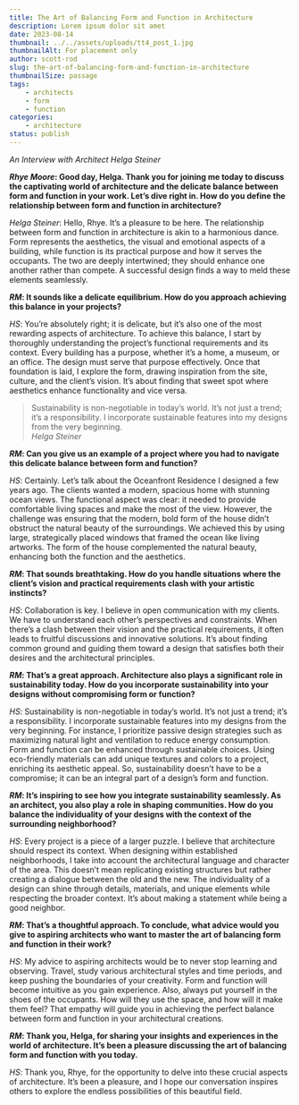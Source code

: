 ```yaml
---
title: The Art of Balancing Form and Function in Architecture
description: Lorem ipsum dolor sit amet
date: 2023-08-14
thumbnail: ../../assets/uploads/tt4_post_1.jpg
thumbnailAlt: For placement only
author: scott-rod
slug: the-art-of-balancing-form-and-function-in-architecture
thumbnailSize: passage
tags:
    - architects
    - form
    - function
categories:
    - architecture
status: publish
---
```


_An Interview with Architect Helga Steiner_

**_Rhye Moore_: Good day, Helga. Thank you for joining me today to discuss the captivating world of architecture and the delicate balance between form and function in your work. Let’s dive right in. How do you define the relationship between form and function in architecture?**

_Helga Steiner_: Hello, Rhye. It’s a pleasure to be here. The relationship between form and function in architecture is akin to a harmonious dance. Form represents the aesthetics, the visual and emotional aspects of a building, while function is its practical purpose and how it serves the occupants. The two are deeply intertwined; they should enhance one another rather than compete. A successful design finds a way to meld these elements seamlessly.

**_RM_: It sounds like a delicate equilibrium. How do you approach achieving this balance in your projects?**

_HS_: You’re absolutely right; it is delicate, but it’s also one of the most rewarding aspects of architecture. To achieve this balance, I start by thoroughly understanding the project’s functional requirements and its context. Every building has a purpose, whether it’s a home, a museum, or an office. The design must serve that purpose effectively. Once that foundation is laid, I explore the form, drawing inspiration from the site, culture, and the client’s vision. It’s about finding that sweet spot where aesthetics enhance functionality and vice versa.

> Sustainability is non-negotiable in today’s world. It’s not just a trend; it’s a responsibility. I incorporate sustainable features into my designs from the very beginning.
> <br />
> <cite>Helga Steiner</cite>

**_RM_: Can you give us an example of a project where you had to navigate this delicate balance between form and function?**

_HS_: Certainly. Let’s talk about the Oceanfront Residence I designed a few years ago. The clients wanted a modern, spacious home with stunning ocean views. The functional aspect was clear: it needed to provide comfortable living spaces and make the most of the view. However, the challenge was ensuring that the modern, bold form of the house didn’t obstruct the natural beauty of the surroundings. We achieved this by using large, strategically placed windows that framed the ocean like living artworks. The form of the house complemented the natural beauty, enhancing both the function and the aesthetics.

**_RM_: That sounds breathtaking. How do you handle situations where the client’s vision and practical requirements clash with your artistic instincts?**

_HS_: Collaboration is key. I believe in open communication with my clients. We have to understand each other’s perspectives and constraints. When there’s a clash between their vision and the practical requirements, it often leads to fruitful discussions and innovative solutions. It’s about finding common ground and guiding them toward a design that satisfies both their desires and the architectural principles.

**_RM_: That’s a great approach. Architecture also plays a significant role in sustainability today. How do you incorporate sustainability into your designs without compromising form or function?**

_HS_: Sustainability is non-negotiable in today’s world. It’s not just a trend; it’s a responsibility. I incorporate sustainable features into my designs from the very beginning. For instance, I prioritize passive design strategies such as maximizing natural light and ventilation to reduce energy consumption. Form and function can be enhanced through sustainable choices. Using eco-friendly materials can add unique textures and colors to a project, enriching its aesthetic appeal. So, sustainability doesn’t have to be a compromise; it can be an integral part of a design’s form and function.

**_RM_: It’s inspiring to see how you integrate sustainability seamlessly. As an architect, you also play a role in shaping communities. How do you balance the individuality of your designs with the context of the surrounding neighborhood?**

_HS_: Every project is a piece of a larger puzzle. I believe that architecture should respect its context. When designing within established neighborhoods, I take into account the architectural language and character of the area. This doesn’t mean replicating existing structures but rather creating a dialogue between the old and the new. The individuality of a design can shine through details, materials, and unique elements while respecting the broader context. It’s about making a statement while being a good neighbor.

**_RM_: That’s a thoughtful approach. To conclude, what advice would you give to aspiring architects who want to master the art of balancing form and function in their work?**

_HS_: My advice to aspiring architects would be to never stop learning and observing. Travel, study various architectural styles and time periods, and keep pushing the boundaries of your creativity. Form and function will become intuitive as you gain experience. Also, always put yourself in the shoes of the occupants. How will they use the space, and how will it make them feel? That empathy will guide you in achieving the perfect balance between form and function in your architectural creations.

**_RM_: Thank you, Helga, for sharing your insights and experiences in the world of architecture. It’s been a pleasure discussing the art of balancing form and function with you today.**

_HS_: Thank you, Rhye, for the opportunity to delve into these crucial aspects of architecture. It’s been a pleasure, and I hope our conversation inspires others to explore the endless possibilities of this beautiful field.